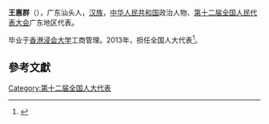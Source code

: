 {{multiple issues|
{{copyedit|time=2018-04-15T07:31:13+00:00}}
{{expand|time=2018-04-15T07:31:13+00:00}}
{{refimprove|time=2018-04-15T07:31:13+00:00}}
}}
'''王惠群'''（{{bd|1971年||}}），广东汕头人，[[汉族|汉族]]，[[中华人民共和国|中华人民共和国]]政治人物、[[第十二届全国人民代表大会|第十二届全国人民代表大会]]广东地区代表。

毕业于[[香港浸会大学|香港浸会大学]]工商管理。2013年，担任全国人大代表<ref>{{cite news|title=全国人大代表信息-王惠群|url= http://210.82.31.1:8084/delegate/viewDelegate.action?dbid=121770|accessdate=2013-04-05|newspaper=全国人大网}}</ref>。

==參考文獻==
{{reflist}}
{{中国政治人物小作品}}

[[Category:第十二届全国人大代表|Category:第十二届全国人大代表]]